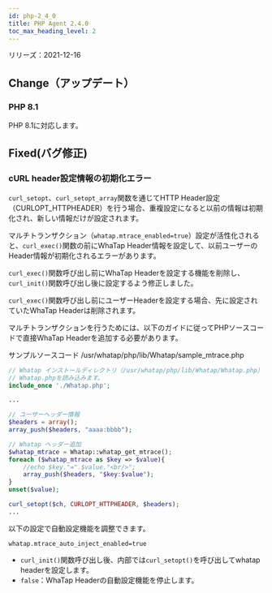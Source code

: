 ```yaml
---
id: php-2_4_0
title: PHP Agent 2.4.0
toc_max_heading_level: 2
---
```



リリーズ：2021-12-16

## Change（アップデート）

### PHP 8.1

PHP 8.1に対応します。

## Fixed(バグ修正)

### cURL header設定情報の初期化エラー

`curl_setopt`、`curl_setopt_array`関数を通じてHTTP Header設定（CURLOPT_HTTPHEADER）を行う場合、重複設定になると以前の情報は初期化され、新しい情報だけが設定されます。 

マルチトランザクション（`whatap.mtrace_enabled=true`）設定が活性化されると、`curl_exec()`関数の前にWhaTap Header情報を設定して、以前ユーザーのHeader情報が初期化されるエラーがあります。 

`curl_exec()`関数呼び出し前にWhaTap Headerを設定する機能を削除し、`curl_init()`関数呼び出し後に設定するよう修正しました。 

`curl_exec()`関数呼び出し前にユーザーHeaderを設定する場合、先に設定されていたWhaTap Headerは削除されます。 

マルチトランザクションを行うためには、以下のガイドに従ってPHPソースコードで直接WhaTap Headerを追加する必要があります。 

サンプルソースコード /usr/whatap/php/lib/Whatap/sample_mtrace.php

```php title='php'
// Whatap インストールディレクトリ（/usr/whatap/php/lib/Whatap/Whatap.php）  
// Whatap.phpを読み込みます。 
include_once './Whatap.php';

...

// ユーザーヘッダー情報
$headers = array();
array_push($headers, "aaaa:bbbb");

// Whatap ヘッダー追加 
$whatap_mtrace = Whatap::whatap_get_mtrace();
foreach ($whatap_mtrace as $key => $value){
	//echo $key."=".$value."<br/>";
	array_push($headers, "$key:$value");
}
unset($value);

curl_setopt($ch, CURLOPT_HTTPHEADER, $headers);
...
```

以下の設定で自動設定機能を調整できます。 

`whatap.mtrace_auto_inject_enabled=true`  

-   `curl_init()`関数呼び出し後、内部では`curl_setopt()`を呼び出してwhatap headerを設定します。
-   `false`：WhaTap Headerの自動設定機能を停止します。 
